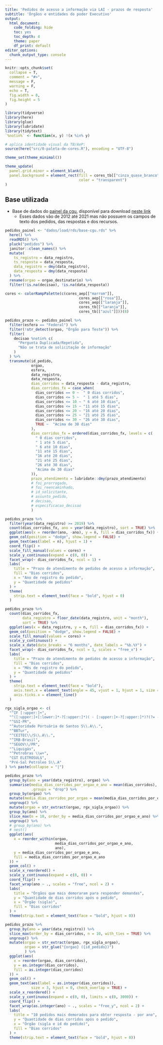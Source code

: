 ```yaml
---
title: 'Pedidos de acesso a informação via LAI - prazos de resposta'
subtitle: 'Órgãos e entidades do poder Executivo'
output:
  html_document: 
    code_folding: hide
    toc: yes
    toc_depth: 4
    theme: paper
    df_print: default
editor_options: 
  chunk_output_type: console
---
```


```r
knitr::opts_chunk$set(
  collapse = T,
  comment = "#>",
  message = F,
  warning = F,
  echo = T,
  fig.width = 8,
  fig.height = 5
)
```

```r
library(tidyverse)
library(here)
library(glue)
library(lubridate)
library(tidytext)
`%notin%` <- function(x, y) !(x %in% y)
```

```r
# aplica identidade visual da TB/AeP:
source(here("src/0-paleta-de-cores.R"), encoding = "UTF-8")

theme_set(theme_minimal())

theme_update(
  panel.grid.minor = element_blank(),
  panel.background = element_rect(fill = cores_tb[["cinza_quase_branco"]],
                                  color = "transparent")
)
```

## Base utilizada

* Base de dados do [painel da cgu](http://paineis.cgu.gov.br/lai/index.htm), disponível para download [neste link](https://falabr.cgu.gov.br/publico/DownloadDados/DownloadDadosLai.aspx)
    * Esses dados vão de 2012 até 2021 mas não possuem os campos de texto dos pedidos, das respostas e dos recursos.
    
```r
pedidos_painel <- "dados/load/rds/base-cgu.rds" %>%
  here() %>%
  readRDS() %>%
  pluck("pedidos") %>%
  janitor::clean_names() %>% 
  mutate(
    ts_registro = data_registro,
    ts_resposta = data_resposta,
    data_registro = dmy(data_registro),
    data_resposta = dmy(data_resposta)
  ) %>% 
  rename(orgao = orgao_destinatario) %>% 
  filter(!is.na(decisao), !is.na(data_resposta))
```

```r
cores <- colorRampPalette(c(cores_aep[["marrom"]],
                                  cores_aep[["rosa"]],
                                  cores_aep[["laranja"]],
                                  cores_tb[["laranja"]],
                                  cores_tb[["azul"]]))(8)

pedidos_prazo <- pedidos_painel %>% 
  filter(esfera == "Federal") %>% 
  filter(!str_detect(orgao, "Órgão para Teste")) %>% 
  filter(
    decisao %notin% c(
      "Pergunta Duplicada/Repetida",
      "Não se trata de solicitação de informação" 
    )
  ) %>% 
  transmute(id_pedido, 
            orgao,
            esfera,
            data_registro,
            data_resposta,
            dias_corridos = data_resposta - data_registro,
            dias_corridos_fx = case_when(
              dias_corridos == 0 ~  " 0 dias corridos",
              dias_corridos <= 5 ~  " 1 até 5 dias",
              dias_corridos <= 10 ~ " 6 até 10 dias",
              dias_corridos <= 15 ~ "11 até 15 dias",
              dias_corridos <= 20 ~ "16 até 20 dias",
              dias_corridos <= 25 ~ "21 até 25 dias",
              dias_corridos <= 30 ~ "26 até 30 dias",
              TRUE ~  "Acima de 30 dias"
            ),
            dias_corridos_fx = ordered(dias_corridos_fx, levels = c(
              " 0 dias corridos",
              " 1 até 5 dias",
              " 6 até 10 dias",
              "11 até 15 dias",
              "16 até 20 dias",
              "21 até 25 dias",
              "26 até 30 dias",
              "Acima de 30 dias"
            )),
            prazo_atendimento = lubridate::dmy(prazo_atendimento)
            # foi_prorrogado,
            # foi_reencaminhado,
            # id_solicitante,
            # assunto_pedido,
            # decisao,
            # especificacao_decisao
            )
```


```r
pedidos_prazo %>% 
  filter(year(data_registro) >= 2019) %>% 
  count(dias_corridos_fx, ano = year(data_registro), sort = TRUE) %>%
  ggplot(aes(x = reorder(ano, -ano), y = n, fill = dias_corridos_fx)) +
  geom_col(position = "dodge", show.legend = FALSE) +
  geom_text(aes(label = n), hjust = 1) +
  coord_flip() +
  scale_fill_manual(values = cores) +
  scale_y_continuous(expand = c(0, 0)) +
  facet_wrap(~ dias_corridos_fx, ncol = 1) +
  labs(
    title = "Prazo de atendimento de pedidos de acesso a informação",
    fill = "Dias corridos",
    x = "Ano de registro do pedido",
    y = "Quantidade de pedidos"
  ) +
  theme(
    strip.text = element_text(face = "bold", hjust = 0)
  )
```

```r
pedidos_prazo %>% 
  count(dias_corridos_fx,
        data_registro = floor_date(data_registro, unit = "month"),
        sort = TRUE) %>%
  ggplot(aes(x = data_registro, y = n, fill = dias_corridos_fx)) +
  geom_col(position = "dodge", show.legend = FALSE) +
  scale_fill_manual(values = cores) +
  scale_y_continuous() +
  scale_x_date(date_breaks = "6 months", date_labels = "%b.%Y") +
  facet_wrap(~ dias_corridos_fx, ncol = 1, scales = "free_x") +
  labs(
    title = "Prazo de atendimento de pedidos de acesso a informação",
    fill = "Dias corridos",
    x = "Mês de registro do pedido",
    y = "Quantidade de pedidos"
  ) +
  theme(
    strip.text = element_text(face = "bold"),
    axis.text.x = element_text(angle = 45, vjust = 1, hjust = 1, size = 6),
    axis.ticks.x = element_line() 
  )
```

```r
rgx_sigla_orgao <- c(
  "^IF [:upper:]+",
  "^([:upper:]+[:lower:]*-?[:upper:]*)( - [:upper:]+-?[:upper:]*)?(?= -?)",
  "^GSI-PR",
  "^Autoridade Portuária de Santos S\\.A\\.",
  "^BBTur",
  "^CEITEC\\/S\\.A\\.",
  "^IRB-Brasil",
  "^SEGOV\\/PR",
  "^Liquigás",
  "^Petrobras \\w+",
  "CGT ELETROSUL$",
  "Pré-Sal Petróleo S\\.A"
) %>% paste(collapse = "|")

pedidos_prazo %>% 
  group_by(ano = year(data_registro), orgao) %>% 
  summarise(media_dias_corridos_por_orgao_e_ano = mean(dias_corridos),
            .groups = "drop") %>%
  group_by(orgao) %>% 
  mutate(media_dias_corridos_por_orgao = mean(media_dias_corridos_por_orgao_e_ano)) %>%
  ungroup() %>% 
  mutate(orgao = str_extract(orgao, rgx_sigla_orgao)) %>%
  group_by(ano) %>% 
  slice_max(n = 10, order_by = media_dias_corridos_por_orgao_e_ano) %>%
  ungroup() %>% 
  # group_by(ano) %>% 
  # nest()
  ggplot(aes(
    x = reorder_within(orgao,
                       media_dias_corridos_por_orgao_e_ano,
                       ano),
    y = media_dias_corridos_por_orgao_e_ano,
    fill = media_dias_corridos_por_orgao_e_ano
  )) +
  geom_col() +
  scale_x_reordered() +
  scale_y_continuous(expand = c(0, 0)) +
  coord_flip() +
  facet_wrap(ano ~ ., scales = "free", ncol = 2) +
  labs(
    title = "Órgãos que mais demoraram para responder demandas",
    y = "Quantidade de dias corridos após o pedido",
    x = "Órgão (sigla)",
    fill = "Dias corridos"
  ) +
  theme(strip.text = element_text(face = "bold", hjust = 0))
```

```r
pedidos_prazo %>% 
  group_by(ano = year(data_registro)) %>% 
  slice_max(order_by = dias_corridos, n = 10, with_ties = TRUE) %>% 
  ungroup() %>% 
  mutate(orgao = str_extract(orgao, rgx_sigla_orgao),
         orgao = str_glue("{orgao} ({id_pedido})")
         ) %>%
  ggplot(aes(
    x = reorder(orgao, dias_corridos),
    y = as.integer(dias_corridos),
    fill = as.integer(dias_corridos)
  )) +
  geom_col() +
  geom_text(aes(label = as.integer(dias_corridos)), 
            size = 3, hjust = 0, check_overlap = TRUE) +
  scale_x_reordered() +
  scale_y_continuous(expand = c(0, 0), limits = c(0, 3000)) +
  coord_flip() +
  facet_wrap(as.integer(ano) ~ ., scales = "free_y", ncol = 2) +
  labs(
    title = "10 pedidos mais demorados para obter resposta - por ano",
    y = "Quantidade de dias corridos após o pedido",
    x = "Órgão (sigla e id do pedido)",
    fill = "Dias corridos"
  ) +
  theme(strip.text = element_text(face = "bold", hjust = 0))
```


